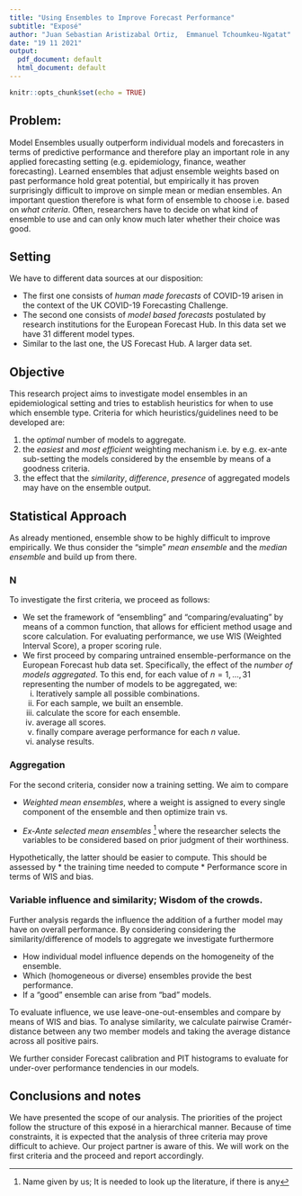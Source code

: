 ```yaml
---
title: "Using Ensembles to Improve Forecast Performance"
subtitle: "Exposé"
author: "Juan Sebastian Aristizabal Ortiz,  Emmanuel Tchoumkeu-Ngatat"
date: "19 11 2021"
output:
  pdf_document: default
  html_document: default
---
```


```r
knitr::opts_chunk$set(echo = TRUE)
```

## Problem:

Model Ensembles usually outperform individual models and forecasters in terms of predictive performance and therefore play an important role in any applied forecasting setting (e.g. epidemiology, finance, weather forecasting). 
Learned ensembles that adjust ensemble weights based on past performance hold great potential, but empirically it has proven surprisingly difficult to improve on simple mean or median ensembles. 
An important question therefore is what form of ensemble to choose i.e. based on *what criteria*. 
Often, researchers have to decide on what kind of ensemble to use and can only know much later whether their choice was good. 

## Setting

We have to different data sources at our disposition:
   
   *  The first one consists of *human made forecasts* of COVID-19 arisen in the context of the UK COVID-19 Forecasting Challenge. 
   *  The second one consists of *model based forecasts* postulated by research institutions for the European Forecast Hub. 
   In this data set we have 31 different model types. 
   *  Similar to the last one, the US Forecast Hub. 
   A larger data set. 


## Objective 

This research project aims to investigate model ensembles in an epidemiological setting and tries to establish heuristics for when to use which ensemble type.
Criteria for which heuristics/guidelines need to be developed are:

   1.  the *optimal* number of models to aggregate.
   2.  the *easiest* and *most efficient* weighting mechanism i.e. by e.g. ex-ante sub-setting the models considered by the ensemble by means of a goodness criteria.  
   3.  the effect that the *similarity*,  *difference*, *presence* of aggregated models may have on the ensemble output. 

## Statistical Approach

As already mentioned, ensemble  show to be highly difficult to improve empirically.
We thus consider the "simple"  *mean ensemble* and the *median ensemble* and build up from there. 

### N 

To investigate the first criteria, we proceed as follows: 

   * We set the framework of "ensembling" and "comparing/evaluating" by means of a common function, that allows for efficient method usage and score calculation. 
   For evaluating performance, we use WIS (Weighted Interval Score), a proper scoring rule.  
   * We first proceed by comparing untrained ensemble-performance on the European Forecast hub data set.
   Specifically, the effect of the *number of models aggregated*.
   To this end, for each value of $n = 1,...,31$ representing the number of models to be aggregated, we:
      i. Iteratively sample all possible combinations.
      ii. For each sample, we built an ensemble. 
      iii. calculate the score for each ensemble. 
      iv. average all scores. 
      v.  finally compare average performance for each $n$ value. 
      vi. analyse results. 
   
   
### Aggregation

For the second criteria, consider now a training setting. 
We aim to compare 
   
   * *Weighted mean ensembles*, where a weight is assigned to every single component of the ensemble and then optimize train vs. 
   
   * *Ex-Ante selected mean ensembles* ^[Name given by us; It is needed to look up the literature, if there is any] where the researcher selects the variables to be considered based on prior judgment of their worthiness. 
   
Hypothetically, the latter should be easier to compute. 
This should be assessed by
   * the training time needed to compute 
   * Performance score in terms of WIS and bias. 


### Variable influence and similarity; Wisdom of the crowds. 

Further analysis regards the influence the addition of a further model may have on overall performance. 
By considering considering the similarity/difference of models to aggregate we investigate furthermore

   * How individual model influence depends on the homogeneity of the ensemble. 
   * Which (homogeneous or diverse) ensembles provide the best performance.
   * If a "good" ensemble can arise from "bad" models.

To evaluate influence, we use leave-one-out-ensembles and compare by means of WIS and bias.
To analyse similarity, we calculate pairwise Cramér-distance between any two member models and taking the average distance across all positive pairs.


We further consider Forecast calibration and PIT histograms to evaluate for under-over performance tendencies in our models. 

## Conclusions and notes

We have presented the scope of our analysis. 
The priorities of the project follow the structure of this exposé in a hierarchical manner. 
Because of time constraints, it is expected that the analysis of three criteria may prove difficult to achieve. 
Our project partner is aware of this. 
We will work on the first criteria and the proceed and report accordingly. 

